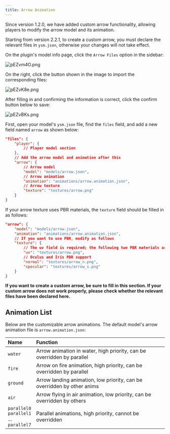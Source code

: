 ```yaml
---
title: Arrow Animation
---
```



Since version 1.2.0, we have added custom arrow functionality, allowing players to modify the arrow model and its animation.

Starting from version 2.2.1, to create a custom arrow, you must declare the relevant files in `ysm.json`, otherwise your changes will not take effect.

<Tabs>

<TabItem label="Using the YSM Plugin">

On the plugin's model info page, click the `Arrow Files` option in the sidebar:

![pEZvm4O.png](https://s21.ax1x.com/2025/02/04/pEZvm4O.png)

On the right, click the button shown in the image to import the corresponding files:

![pEZvK8e.png](https://s21.ax1x.com/2025/02/04/pEZvK8e.png)

After filling in and confirming the information is correct, click the confirm button below to save:

![pEZvBKs.png](https://s21.ax1x.com/2025/02/04/pEZvBKs.png)

</TabItem>

<TabItem label="Manual Editing">

First, open your model's `ysm.json` file, find the `files` field, and add a new field named `arrow` as shown below:

```json {6-13}
"files": {
    "player": {
        // Player model section
    },
    // Add the arrow model and animation after this
    "arrow": {
        // Arrow model
        "model": "models/arrow.json",
        // Arrow animation
        "animation": "animations/arrow.animation.json",
        // Arrow texture
        "texture": "textures/arrow.png"
    }
}
```

If your arrow texture uses PBR materials, the `texture` field should be filled in as follows:

```json {5-11}
"arrow": {
    "model": "models/arrow.json",
    "animation": "animations/arrow.animation.json",
    // If you want to use PBR, modify as follows
    "texture": {
        // The uv field is required; the following two PBR materials are optional. If not filled, it will be treated as a normal texture.
        "uv": "textures/arrow.png",
        // Oculus and Iris PBR support
        "normal": "textures/arrow_n.png",
        "specular": "textures/arrow_s.png"
    }
}
```

</TabItem>

</Tabs>

<Aside >

**If you want to create a custom arrow, be sure to fill in this section. If your custom arrow does not work properly, please check whether the relevant files have been declared here.**

</Aside>

## Animation List

Below are the customizable arrow animations. The default model's arrow animation file is `arrow.animation.json`:

| Name                                                   | Function                                                                 |
| :----------------------------------------------------- | :----------------------------------------------------------------------- |
| `water`                                                | Arrow animation in water, high priority, can be overridden by parallel   |
| `fire`                                                 | Arrow on fire animation, high priority, can be overridden by parallel    |
| `ground`                                               | Arrow landing animation, low priority, can be overridden by other anims  |
| `air`                                                  | Arrow flying in air animation, low priority, can be overridden by others |
| `parallel0` <br/>`parallel1` <br/>... <br/>`parallel7` | Parallel animations, high priority, cannot be overridden                 |
